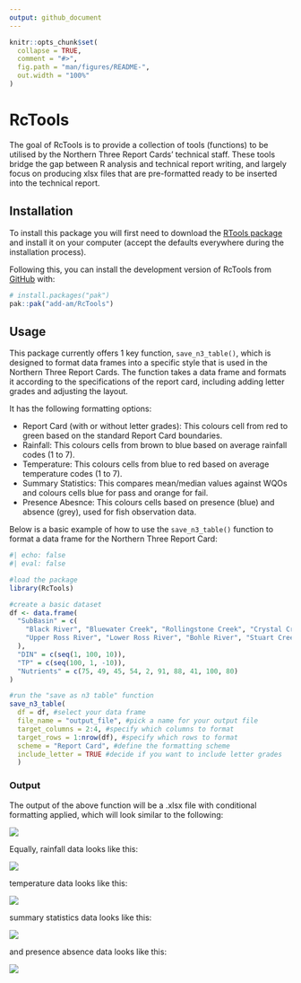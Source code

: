 ```yaml
---
output: github_document
---
```


<!-- README.md is generated from README.Rmd. Please edit that file -->

```r
knitr::opts_chunk$set(
  collapse = TRUE,
  comment = "#>",
  fig.path = "man/figures/README-",
  out.width = "100%"
)
```

# RcTools

<!-- badges: start -->
<!-- badges: end -->

The goal of RcTools is to provide a collection of tools (functions) to be utilised by the Northern Three Report Cards' technical staff. These tools bridge the gap between R analysis and technical report writing, and largely focus on producing xlsx files that are pre-formatted ready to be inserted into the technical report.

## Installation

To install this package you will first need to download the [RTools package](https://cran.r-project.org/bin/windows/Rtools/rtools45/rtools.html) and install it on your computer (accept the defaults everywhere during the installation process).

Following this, you can install the development version of RcTools from [GitHub](https://github.com/) with:

``` r
# install.packages("pak")
pak::pak("add-am/RcTools")
```

## Usage

This package currently offers 1 key function, `save_n3_table()`, which is designed to format data frames into a specific style that is used in the Northern Three Report Cards. The function takes a data frame and formats it according to the specifications of the report card, including adding letter grades and adjusting the layout.

It has the following formatting options:

 - Report Card (with or without letter grades): This colours cell from red to green based on the standard Report Card boundaries.
 - Rainfall: This colours cells from brown to blue based on average rainfall codes (1 to 7).
 - Temperature: This colours cells from blue to red based on average temperature codes (1 to 7).
 - Summary Statistics: This compares mean/median values against WQOs and colours cells blue for pass and orange for fail.
 - Presence Abesnce: This colours cells based on presence (blue) and absence (grey), used for fish observation data.

Below is a basic example of how to use the `save_n3_table()` function to format a data frame for the Northern Three Report Card:

```r
#| echo: false
#| eval: false

#load the package
library(RcTools)

#create a basic dataset
df <- data.frame(
  "SubBasin" = c(
    "Black River", "Bluewater Creek", "Rollingstone Creek", "Crystal Creek", "Paluma",
    "Upper Ross River", "Lower Ross River", "Bohle River", "Stuart Creek", "Alligator Creek"
  ),
  "DIN" = c(seq(1, 100, 10)),
  "TP" = c(seq(100, 1, -10)),
  "Nutrients" = c(75, 49, 45, 54, 2, 91, 88, 41, 100, 80)
)

#run the "save as n3 table" function
save_n3_table(
  df = df, #select your data frame
  file_name = "output_file", #pick a name for your output file
  target_columns = 2:4, #specify which columns to format
  target_rows = 1:nrow(df), #specify which rows to format
  scheme = "Report Card", #define the formatting scheme
  include_letter = TRUE #decide if you want to include letter grades
  )

```

### Output

The output of the above function will be a .xlsx file with conditional formatting applied, which will look similar to the following:

![](man/figures/README-after-report-card-formatting.png)

Equally, rainfall data looks like this:

![](man/figures/README-after-rainfall-formatting.png)

temperature data looks like this:

![](man/figures/README-after-temperature-formatting.png)

summary statistics data looks like this:

![](man/figures/README-after-summary-statistic-formatting.png)

and presence absence data looks like this:

![](man/figures/README-after-presence-absence-formatting.png)